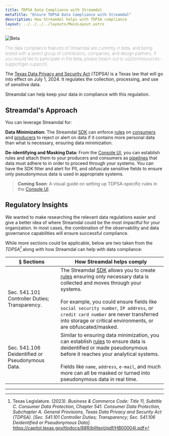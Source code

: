 ```yaml
---
title: TDPSA Data Compliance with Streamdal
metaTitle: "Ensure TDPSA Data Compliance with Streamdal"
description: How Streamdal helps with TDPSA compliance
layout: ../../../../layouts/MainLayout.astro
---
```



<Changes />

<Notification type="checked">
  <img src={beta} alt="Beta" />
  <p style="font-weight: lighter;">The data compliance features of Streamdal 
  are currently in beta, and being tested with a select group of contributors, 
  companies, and design partners. If you would like to participate in the beta, 
  please 
  [reach out to us](/en/resources-support/get-support/).</p>
</Notification>

The <a href="https://capitol.texas.gov/BillLookup/History.aspx?LegSess=88R&Bill=HB4" target="_blank">Texas Data Privacy and Security Act</a> 
_(TDPSA)_ is a Texas law that will go into effect on July 1, 2024. It regulates 
the collection, processing, and use of sensitive data.

Streamdal can help keep your data in compliance with this regulation.

## Streamdal's Approach

You can leverage Streamdal for:

**Data Minimization:** The Streamdal [SDK](/en/core-components/sdk/) can enforce <a href="/en/resources-support/glossary/#rule-or-step" class="pkeyword">rules</a> on <a href="/en/resources-support/glossary/#producer" class="pkeyword">consumers</a> and <a href="/en/resources-support/glossary/#consumer" class="pkeyword">producers</a> to reject or alert on data if it contains more personal data than what is necessary, ensuring data minimization.

**De-identifying and Masking Data:** From the [Console UI](/en/core-components/console-ui/), you can establish rules and attach them to your producers and consumers as <a href="/en/resources-support/glossary/#pipeline-or-ruleset" class="pkeyword">pipelines</a> that data must adhere to in order to proceed through your systems. You can have the SDK filter and alert for PII, and obfuscate sensitive fields to ensure only pseudonymous data is used in appropriate systems.


> **Coming Soon**: A visual guide on setting up TDPSA-specific rules in the 
[Console UI](/en/core-components/console-ui/).

## Regulatory Insights

We wanted to make researching the relevant data regulations easier and give a 
better idea of where Streamdal could be the most impactful for your 
organization. In most cases, the combination of the observability and data 
governance capabilities will ensure successful compliance. 

While more sections could be applicable, below are two taken from the 
_TDPSA[^1]_ along with how Streamdal can help with data compliance:

| § Sections | How Streamdal helps comply |
|-|-|
| Sec. 541.101 Controller Duties; Transparency. | The Streamdal [SDK](/en/core-components/sdk/) allows you to create [rules](/en/resources-support/glossary/#rule-or-step) ensuring only necessary data is collected and moves through your systems. <br /><br /> For example, you could ensure fields like `social security number`, `IP address`, or `credit card number` are never transferred into storage or critical environments, or are obfuscated/masked. |
| Sec. 541.106 Deidentified or Pseudonymous Data.| Similar to ensuring data minimization, you can establish [rules](/en/resources-support/glossary/#rule-or-step) to ensure data is deidentified or made pseudonymous before it reaches your analytical systems. <br /><br /> Fields like `name`, `address`, `e-mail`, and much more can all be masked or turned into pseudonymous data in real time. |

___

[^1]: Texas Legislature. (2023). _Business & Commerce Code: Title 11, Subtitle C. Consumer Data Protection, Chapter 541. Consumer Data Protection, Subchapter A. General Provisions, Texas Data Privacy and Security Act (TDPSA). [Sec. 541.101 Controller Duties; Transparency; Sec. 541.106 Deidentified or Pseudonymous Data]._ https://capitol.texas.gov/tlodocs/88R/billtext/pdf/HB00004I.pdf